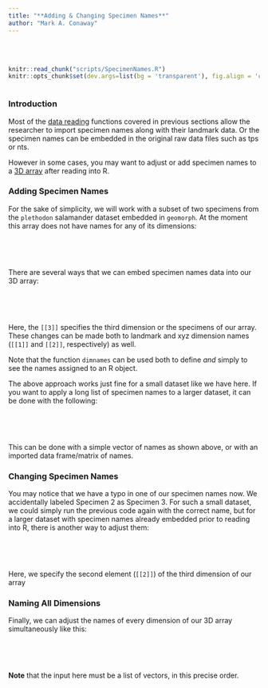 ```yaml
---
title: "**Adding & Changing Specimen Names**"
author: "Mark A. Conaway"
---
```

<br></br>

```r
knitr::read_chunk("scripts/SpecimenNames.R")
knitr::opts_chunk$set(dev.args=list(bg = 'transparent'), fig.align = 'center', class.source = ".custom-inline", class.output = ".custom-inline")
```

```r

```

### **Introduction**

Most of the [data reading](Reading/Importing) functions covered in previous sections allow the researcher to import  specimen names along with their landmark data. Or the specimen names can be embedded in the original raw data files such as tps or nts.

However in some cases, you may want to adjust or add specimen names to a [3D array](Reading/Importing) after reading into R.

### **Adding Specimen Names**

For the sake of simplicity, we will work with a subset of two specimens from the `plethodon` salamander dataset embedded in `geomorph`. At the moment this array does not have names for any of its dimensions:

<div class = "code">
```r

```
</div>
<br></br>

There are several ways that we can embed specimen names data into our 3D array:

<div class = "code">
```r

```
</div>
<br></br>

Here, the `[[3]]` specifies the third dimension or the specimens of our array. These changes can be made both to landmark and xyz dimension names (`[[1]]` and `[[2]]`, respectively) as well.

Note that the function `dimnames` can be used both to define *and* simply to see the names assigned to an R object.

The above approach works just fine for a small dataset like we have here. If you want to apply a long list of specimen names to a larger dataset, it can be done with the following: 

<div class = "code">
```r

```
</div>
<br></br>

This can be done with  a simple vector of names as shown above, or with an imported data frame/matrix of names.

### **Changing Specimen Names**

You may notice that we have a typo in one of our specimen names now. We accidentally labeled Specimen 2 as Specimen 3. For such a small dataset, we could simply run the previous code again with the correct name, but for a larger dataset with specimen names already embedded prior to reading into R, there is another way to adjust them:

<div class = "code">
```r

```
</div>
<br></br>

Here, we specify the second element (`[[2]]`) of the third dimension of our array

### **Naming All Dimensions**

Finally, we can adjust the names of every dimension of our 3D array simultaneously like this:

<div class = "code">
```r
                        
```
</div>
<br></br>

<div class = "note">
**Note** that the input here must be a list of vectors, in this precise order.
</div>
<br></br>